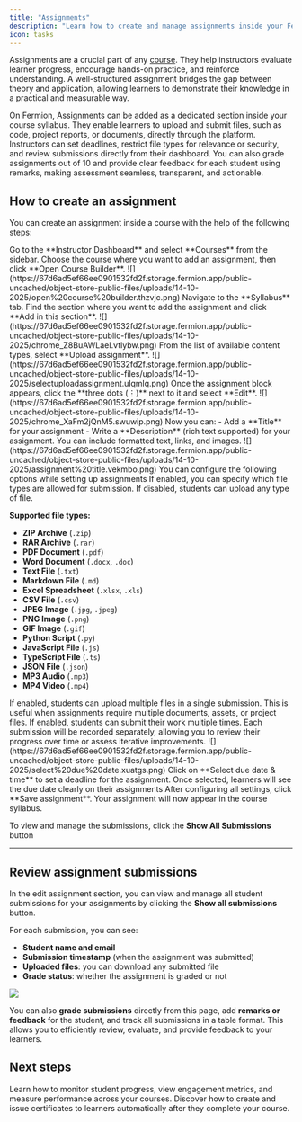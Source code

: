 ```yaml
---
title: "Assignments"
description: "Learn how to create and manage assignments inside your Fermion courses."
icon: tasks
---
```


Assignments are a crucial part of any [course](/setting-up-course/prerequisites). They help instructors evaluate learner progress, encourage hands-on practice, and reinforce understanding. A well-structured assignment bridges the gap between theory and application, allowing learners to demonstrate their knowledge in a practical and measurable way.

On Fermion, Assignments can be added as a dedicated section inside your course syllabus. They enable learners to upload and submit files, such as code, project reports, or documents, directly through the platform. Instructors can set deadlines, restrict file types for relevance or security, and review submissions directly from their dashboard. You can also grade assignments out of 10 and provide clear feedback for each student using remarks, making assessment seamless, transparent, and actionable.

## How to create an assignment

You can create an assignment inside a course with the help of the following steps:

<Steps>

<Step title="Open the course builder">
Go to the **Instructor Dashboard** and select **Courses** from the sidebar.  
Choose the course where you want to add an assignment, then click **Open Course Builder**.
![](https://67d6ad5ef66ee0901532fd2f.storage.fermion.app/public-uncached/object-store-public-files/uploads/14-10-2025/open%20course%20builder.thzvjc.png)
</Step>

<Step title="Add assignment section">
Navigate to the **Syllabus** tab.  
Find the section where you want to add the assignment and click **Add in this section**.
![](https://67d6ad5ef66ee0901532fd2f.storage.fermion.app/public-uncached/object-store-public-files/uploads/14-10-2025/chrome_Z8BuAWLaeI.vtlybw.png)  
From the list of available content types, select **Upload assignment**.
![](https://67d6ad5ef66ee0901532fd2f.storage.fermion.app/public-uncached/object-store-public-files/uploads/14-10-2025/selectuploadassignment.ulqmlq.png)
</Step>

<Step title="Edit assignment details">
Once the assignment block appears, click the **three dots (⋮)** next to it and select **Edit**. 
![](https://67d6ad5ef66ee0901532fd2f.storage.fermion.app/public-uncached/object-store-public-files/uploads/14-10-2025/chrome_XaFm2jQnM5.swuwip.png) 

</Step>
<Step title='Add assignment title and description'>
Now you can:
- Add a **Title** for your assignment  
- Write a **Description** (rich text supported) for your assignment. You can include formatted text, links, and images.
![](https://67d6ad5ef66ee0901532fd2f.storage.fermion.app/public-uncached/object-store-public-files/uploads/14-10-2025/assignment%20title.vekmbo.png)
</Step>

<Step title="Configure assignment options">
You can configure the following options while setting up assignments
<AccordionGroup>

<Accordion title="Restrict type of files that users can upload">
If enabled, you can specify which file types are allowed for submission.  
If disabled, students can upload any type of file.

**Supported file types:**  

- **ZIP Archive** (`.zip`)  
- **RAR Archive** (`.rar`)  
- **PDF Document** (`.pdf`)  
- **Word Document** (`.docx`, `.doc`)  
- **Text File** (`.txt`)  
- **Markdown File** (`.md`)  
- **Excel Spreadsheet** (`.xlsx`, `.xls`)  
- **CSV File** (`.csv`)  
- **JPEG Image** (`.jpg`, `.jpeg`)  
- **PNG Image** (`.png`)  
- **GIF Image** (`.gif`)  
- **Python Script** (`.py`)  
- **JavaScript File** (`.js`)  
- **TypeScript File** (`.ts`)  
- **JSON File** (`.json`)  
- **MP3 Audio** (`.mp3`)  
- **MP4 Video** (`.mp4`)

</Accordion>

<Accordion title="Allow multiple files">
If enabled, students can upload multiple files in a single submission.  
This is useful when assignments require multiple documents, assets, or project files.
</Accordion>

<Accordion title="Allow multiple submissions">
If enabled, students can submit their work multiple times.  
Each submission will be recorded separately, allowing you to review their progress over time or assess iterative improvements.
</Accordion>

</AccordionGroup>
![](https://67d6ad5ef66ee0901532fd2f.storage.fermion.app/public-uncached/object-store-public-files/uploads/14-10-2025/select%20due%20date.xuatgs.png)

</Step>

<Step title="Set due date and time">
Click on **Select due date & time** to set a deadline for the assignment.  
Once selected, learners will see the due date clearly on their assignments
</Step>

<Step title="Save and review submissions">
After configuring all settings, click **Save assignment**.  
Your assignment will now appear in the course syllabus.

To view and manage the submissions, click the **Show All Submissions** button
</Step>

</Steps>

---

## Review assignment submissions

In the edit assignment section, you can view and manage all student submissions for your assignments by clicking the **Show all submissions** button.  

For each submission, you can see:
- **Student name and email**  
- **Submission timestamp** (when the assignment was submitted)  
- **Uploaded files**: you can download any submitted file  
- **Grade status**: whether the assignment is graded or not

![](https://67d6ad5ef66ee0901532fd2f.storage.fermion.app/public-uncached/object-store-public-files/uploads/14-10-2025/submission.zraajv.png)

You can also **grade submissions** directly from this page, add **remarks or feedback** for the student, and track all submissions in a table format. This allows you to efficiently review, evaluate, and provide feedback to your learners.

## Next steps

<Columns cols={2}>

  <Card title="Track course analytics" href="/setting-up-course/course-analytics">
    Learn how to monitor student progress, view engagement metrics, and measure performance across your courses.
  </Card>

  <Card title="Set up completion certificates" href="/setting-up-course/completion-certificate">
    Discover how to create and issue certificates to learners automatically after they complete your course.
  </Card>

</Columns>
